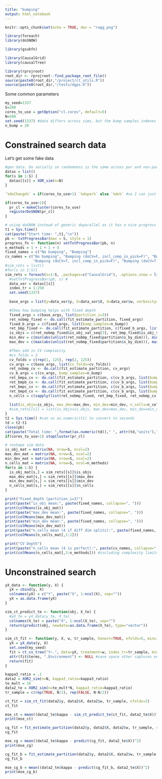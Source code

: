 ```yaml
---
title: "bumping"
output: html_notebook
---
```


```r
knitr::opts_chunk$set(echo = TRUE, dev = "ragg_png")
```

```r
library(foreach)
library(doSNOW)

library(gsubfn)

library(CausalGrid)
library(causalTree)

library(rprojroot)
root_dir <- rprojroot::find_package_root_file()
source(paste0(root_dir,"/project/ct_utils.R"))
source(paste0(root_dir,"/tests/dgps.R"))
```


Some common parameters
```r
my_seed=1337
S=200
cores_to_use = getOption("cl.cores", default=5)
N=500
set.seed(1337) #data differs across sims, but the bump samples indexes are the same across sims
n_bump = 20
```

# Constrained search data

Let's get some fake data
```r
#gen data. Do serially so randomness is the same across par and non-par runs
datas = list()
for(s in 1:S) {
  datas[[s]] = XOR_sim(n=N)
}
```

```r
`%doChange%` = if(cores_to_use>1) `%dopar%` else `%do%` #so I can just change variable without changing other code for single-threaded

if(cores_to_use>1){
  pr_cl = makeCluster(cores_to_use)
  registerDoSNOW(pr_cl)
} 

# using doSNOW instead of generic doparallel as it has a nice progress bar option.
t1 = Sys.time()
cat(paste("Start time: ",t1,"\n"))
pb <- txtProgressBar(max = S, style = 1)
progress_fn <- function(n) setTxtProgressBar(pb, n)
n_methods = 1 + 1 + 1 + 4
fixed_names = c("No bumping", "Bumping")
cv_names = c("No bumping", "Bumping (doCV=F, incl_comp_in_pick=F)", "Bumping (doCV=F, incl_comp_in_pick=T)", 
             "Bumping (doCV=T, incl_comp_in_pick=F)", "Bumping (doCV=T, incl_comp_in_pick=T)")
#sim_rets = list()
#for(s in 1:S){
sim_rets = foreach(s=1:S, .packages=c("CausalGrid"), .options.snow = list(progress = progress_fn)) %doChange% { #.errorhandling = "pass"
  #setTxtProgressBar(pb, s) #
  data_xor = datas[[s]]
  index_tr = 1:250
  set.seed(1337)
  
  base_args = list(y=data_xor$y, X=data_xor$X, d=data_xor$w, verbosity=0, tr_split=index_tr)

  #Show how bumping helps with fixed depth
  fixed_args = c(base_args, list(partition_i=3))
  ret_nobmp_fixed <- do.call(fit_estimate_partition, fixed_args)
  fixed_b_args = c(fixed_args, list(bump_samples=n_bump))
  ret_bmp_fixed <- do.call(fit_estimate_partition, c(fixed_b_args, list(bump_complexity=list(doCV=FALSE, incl_comp_in_pick=FALSE))))
  is_objs = c(ret_nobmp_fixed$is_obj_val_seq[3], ret_bmp_fixed$is_obj_val_seq[3])
  min_dev = c(min(abs(unlist(ret_nobmp_fixed$partition$s_by_dim))), min(abs(unlist(ret_bmp_fixed$partition$s_by_dim))))
  max_dev = c(max(abs(unlist(ret_nobmp_fixed$partition$s_by_dim))), max(abs(unlist(ret_bmp_fixed$partition$s_by_dim))))

  #Then add in CV complexity
  #cv_folds = 2
  cv_folds = c(rep(1, 125), rep(2, 125))
  cv_args = c(base_args, list(cv_folds=cv_folds))
  ret_nobmp_cv <- do.call(fit_estimate_partition, cv_args)
  cv_b_args = c(cv_args, bump_samples=n_bump)
  ret_bmpa_cv <- do.call(fit_estimate_partition, c(cv_b_args, list(bump_complexity=list(doCV=FALSE, incl_comp_in_pick=FALSE))))
  ret_bmpb_cv <- do.call(fit_estimate_partition, c(cv_b_args, list(bump_complexity=list(doCV=FALSE, incl_comp_in_pick=TRUE))))
  ret_bmpc_cv <- do.call(fit_estimate_partition, c(cv_b_args, list(bump_complexity=list(doCV=TRUE, incl_comp_in_pick=FALSE))))
  ret_bmpd_cv <- do.call(fit_estimate_partition, c(cv_b_args, list(bump_complexity=list(doCV=TRUE, incl_comp_in_pick=TRUE))))
  n_cells = c(sapply(list(ret_nobmp_fixed, ret_bmp_fixed, ret_nobmp_cv, ret_bmpa_cv, ret_bmpb_cv, ret_bmpc_cv, ret_bmpd_cv), num_cells))
  
  list(is_objs=is_objs, max_dev=max_dev, min_dev=min_dev, n_cells=n_cells)
  #sim_rets[[s]] = list(is_objs=is_objs, max_dev=max_dev, min_dev=min_dev, n_cells=n_cells)
}
t2 = Sys.time() #can us as.numeric(t1) to convert to seconds
td = t2-t1
close(pb)
cat(paste("Total time: ",format(as.numeric(td))," ", attr(td,"units"),"\n"))
if(cores_to_use>1) stopCluster(pr_cl)
```

```r
# reshape sim data
is_obj_mat = matrix(NA, nrow=S, ncol=2)
max_dev_mat = matrix(NA, nrow=S, ncol=2)
min_dev_mat = matrix(NA, nrow=S, ncol=2)
n_cells_mat = matrix(NA, nrow=S, ncol=n_methods)
for(s in 1:S) {
  is_obj_mat[s,] = sim_rets[[s]]$is_objs
  max_dev_mat[s,] = sim_rets[[s]]$max_dev
  min_dev_mat[s,] = sim_rets[[s]]$min_dev
  n_cells_mat[s,] = sim_rets[[s]]$n_cells
}
```

```r
print("Fixed_depth (partition_i=3)")
print(paste("is_obj mean:", paste(fixed_names, collapse=", ")))
print(colMeans(is_obj_mat))
print(paste("max_dev mean:", paste(fixed_names, collapse=", ")))
print(colMeans(max_dev_mat))
print(paste("min_dev mean:", paste(fixed_names, collapse=", ")))
print(colMeans(min_dev_mat))
print(paste("n_cells mean (4 if diff dim splits):", paste(fixed_names, collapse=", ")))
print(colMeans(n_cells_mat[,1:2]))

print("CV Depth")
print(paste("n_cells mean (4 is perfect):", paste(cv_names, collapse=", ")))
print(colMeans(n_cells_mat[,3:n_methods])) #including complexity limits the #. Using Bumping in CV means we can tolearte more complexity when picking optimal lambda. And moving from no bumping to bumping the benefit of complexity is more so we have more cells.
```

# Unconstrained search

```r
yX_data <- function(y, X) {
  yX = cbind(y, X)
  colnames(yX) = c("Y", paste("X", 1:ncol(X), sep=""))
  yX = as.data.frame(yX)
}

sim_ct_predict_te <- function(obj, X_te) {
  #yX_te = yX_data(y_te, X_te)
  colnames(X_te) = paste("X", 1:ncol(X_te), sep="")
  return(predict(obj, newdata=as.data.frame(X_te), type="vector"))
}

sim_ct_fit <- function(y, X, w, tr_sample, honest=TRUE, nfolds=5, minsize=25, b=4) {
  yX = yX_data(y, X)
  set.seed(my_seed)
  fit = ct_cv_tree("Y~.", data=yX, treatment=w, index_tr=tr_sample, minsize=minsize, split.Bucket=TRUE, bucketNum=b, xval=nfolds, split.Honest=honest, cv.Honest=honest)
  attr(fit$terms, ".Environment") <- NULL #save space other captures environment
  return(fit)
}
```

```r
kappa3_ratio = .1
data2 = XOR2_sim(n=N, kappa3_ratio=kappa3_ratio)
te_mult = 16
data2_te = XOR2_sim(n=te_mult*N, kappa3_ratio=kappa3_ratio)
tr_sample = c(rep(TRUE, N/2), rep(FALSE, N-N/2))
```

```r
ct_fit = sim_ct_fit(data2$y, data2$X, data2$w, tr_sample, nfolds=2)
ct_fit
```

```r
mse_ct = mean((data2_te$kappa - sim_ct_predict_te(ct_fit, data2_te$X))^2)
print(mse_ct)
```
```r
cg_fit = fit_estimate_partition(data2$y, data2$X, data2$w, tr_sample, cv_folds=2)
cg_fit
```

```r
mse_cg = mean((data2_te$kappa - predict(cg_fit, data2_te$X))^2)
print(mse_cg)
```
```r
cg_fit_b = fit_estimate_partition(data2$y, data2$X, data2$w, tr_sample, cv_folds=2, bump_samples = n_bump, bump_complexity=list(doCV=TRUE, incl_comp_in_pick=TRUE))
cg_fit_b
```

```r
mse_cg_b = mean((data2_te$kappa - predict(cg_fit_b, data2_te$X))^2)
print(mse_cg_b)
```

